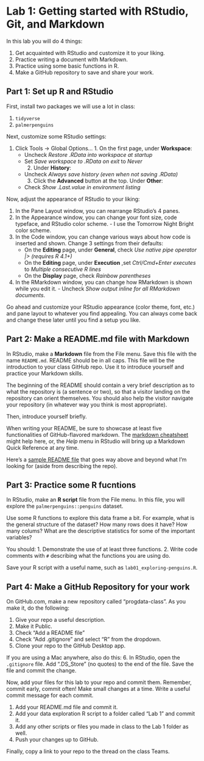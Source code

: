 # Lab 1: Getting started with RStudio, Git, and Markdown

In this lab you will do 4 things:

1. Get acquainted with RStudio and customize it to your liking.
2. Practice writing a document with Markdown.
3. Practice using some basic functions in R.
4. Make a GitHub repository to save and share your work.

## Part 1: Set up R and RStudio

First, install two packages we will use a lot in class:

  1. `tidyverse`
  2. `palmerpenguins`
  
Next, customize some RStudio settings:

  1. Click Tools → Global Options…
    1. On the first page, under **Workspace**:
      - Uncheck *Restore .RData into workspace at startup*
      - Set *Save workspace to .RData on exit* to *Never*
    2. Under **History**:
      - Uncheck *Always save history (even when not saving .RData)*
    3. Click the **Advanced** button at the top. Under **Other**:
      - Check *Show .Last.value in environment listing*
      
Now, adjust the appearance of RStudio to your liking:

  1. In the Pane Layout window, you can rearrange RStudio’s 4 panes.
  2. In the Appearance window, you can change your font size, code typeface, and RStudio color scheme.
    - I use the Tomorrow Night Bright color scheme.
  3. In the Code window, you can change various ways about how code is inserted and shown. 
     Change 3 settings from their defaults:
       - On the **Editing** page, under **General**, check *Use native pipe operator |> (requires R 4.1+)*
       - On the **Editing** page, under **Execution** ,set *Ctrl/Cmd+Enter executes* to *Multiple consecutive R lines*
       - On the **Display** page, check *Rainbow parentheses*
  4. In the RMarkdown window, you can change how RMarkdown is shown while you edit it.
    - Uncheck *Show output inline for all RMarkdown documents*.
       
Go ahead and customize your RStudio appearance (color theme, font, etc.) and pane layout to whatever you find appealing. 
You can always come back and change these later until you find a setup you like.
  

## Part 2: Make a README.md file with Markdown

In RStudio, make a **Markdown** file from the File menu.
Save this file with the name `README.md`. README should be in all caps.
This file will be the introduction to your class GitHub repo.
Use it to introduce yourself and practice your Markdown skills.

The beginning of the README should contain a very brief description as to what the repository is (a sentence or two), so that a visitor landing on the repository can orient themselves. You should also help the visitor navigate your repository (in whatever way you think is most appropriate).

Then, introduce yourself briefly.

When writing your README, be sure to showcase at least five functionalities of GitHub-flavored markdown. The [markdown cheatsheet](https://guides.github.com/pdfs/markdown-cheatsheet-online.pdf) might help here, or, the *Help* menu in RStudio will bring up a Markdown Quick Reference at any time.

Here's a [sample README file](https://github.com/USF-Psych-DataSci/DataSci-home/blob/master/content/evaluation/hw01/sample_readme.md) that goes way above and beyond what I'm looking for (aside from describing the repo).


## Part 3: Practice some R fucntions

In RStudio, make an **R script** file from the File menu. 
In this file, you will explore the `palmerpenguins::penguins` dataset.

Use some R functions to explore this data frame a bit. 
For example, what is the general structure of the dataset? 
How many rows does it have? How many colums? 
What are the descriptive statistics for some of the important variables?

You should:
  1. Demonstrate the use of at least three functions.
  2. Write code comments with `#` describing what the functions you are using do.
  
Save your R script with a useful name, such as `lab01_exploring-penguins.R`.


## Part 4: Make a GitHub Repository for your work

On GitHub.com, make a new repository called "progdata-class".
As you make it, do the following:

  1. Give your repo a useful description.
  2. Make it Public.
  3. Check "Add a README file"
  4. Check "Add .gitignore" and select "R" from the dropdown.
  5. Clone your repo to the GitHub Desktop app.
  
If you are using a Mac anywhere, also do this:
  6. In RStudio, open the `.gitignore` file.
     Add ".DS_Store" (no quotes) to the end of the file.
     Save the file and commit the change.
  
Now, add your files for this lab to your repo and commit them.
Remember, commit early, commit often! Make small changes at a time.
Write a useful commit message for each commit.

  1. Add your README.md file and commit it.
  2. Add your data exploration R script to a folder called "Lab 1" and commit it.
  3. Add any other scripts or files you made in class to the Lab 1 folder as well.
  4. Push your changes up to GitHub.
  
  
Finally, copy a link to your repo to the thread on the class Teams.
